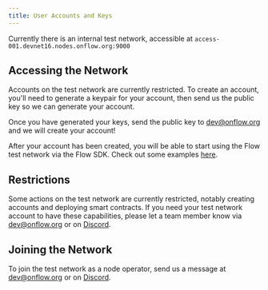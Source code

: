 ```yaml
---
title: User Accounts and Keys
---
```


Currently there is an internal test network, accessible at `access-001.devnet16.nodes.onflow.org:9000`

## Accessing the Network

Accounts on the test network are currently restricted. To create an account, you'll need to generate a keypair for your account, then send us the public key so we can generate your account.

<!-- [block:callout]
{
"type": "warning",
"title": "Key Generation",
"body": "Ensure you save your private key material in addition to the public key you send to use for account creation!"
}
[/block]
This key pair will be authorized for your account on the test network. Once your account is created, you will use it to sign your transactions. The script below shows an example of how to generate a key pair using the Flow SDK.
[block:code]
{
"codes": [
{
"code": "import (\n\t\"crypto/rand\"\n\t\"fmt\"\n\n\t\"github.com/onflow/flow-go-sdk/crypto\"\n)\n\nfunc main() {\n\n\t// This seed must be kept safe if you want to use it to regenerate your private key\n\tseed := make([]byte, crypto.MinSeedLength)\n\n\t\_, err := rand.Read(seed)\n\tif err != nil {\n\t\tpanic(err)\n\t}\n\n\t// Remember to save your private key somewhere safe\n\tprivateKey, err := crypto.GeneratePrivateKey(crypto.ECDSA_P256, seed)\n\tif err != nil {\n\t\tpanic(err)\n\t}\n\t// This will be your public key, and what you need to send to us\n\tfmt.Printf(\"Public Key: %x\\n\", privateKey.PublicKey().Encode())\n\n\t// NOTE: make sure you save your private key as well!\n}",
"language": "go"

[/block] -->

Once you have generated your keys, send the public key to dev@onflow.org and we will create your account!

After your account has been created, you will be able to start using the Flow test network via the Flow SDK. Check out some examples [here](https://github.com/onflow/flow-go-sdk/tree/master/examples).

## Restrictions

Some actions on the test network are currently restricted, notably creating accounts and deploying smart contracts. If you need your test network account to have these capabilities, please let a team member know via dev@onflow.org or on [Discord](https://discord.gg/WgAQhtB).

## Joining the Network

To join the test network as a node operator, send us a message at dev@onflow.org or on [Discord](https://discord.gg/WgAQhtB).
